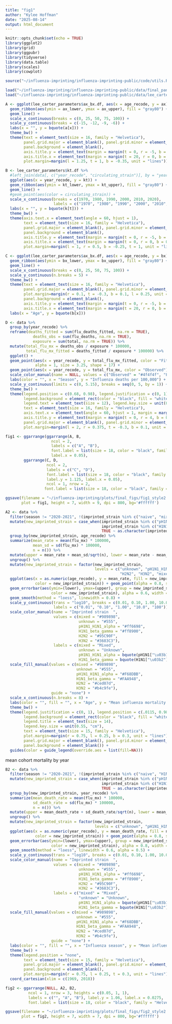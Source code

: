```yaml
---
title: "fig1"
author: "Kylee Hoffman"
date: "2025-08-14"
output: html_document
---
```


```r
knitr::opts_chunk$set(echo = TRUE)
library(ggplot2)
library(grid)
library(ggpubr)
library(tidyverse)
library(data.table)
library(scales)
library(cowplot)
```

```r
source("~/influenza-imprinting/influenza-imprinting-public/code/utils.R")

load("~/influenza-imprinting/influenza-imprinting-public/data/final_panel_data")
load("~/influenza-imprinting/influenza-imprinting-public/data/lee_carter_parameters.RData")
```




```r
A <- ggplot(lee_carter_parameters$ax_bx.df, aes(x = age_recode, y = ax)) +
  geom_ribbon(aes(ymin = ax_lower, ymax = ax_upper), fill = "gray80") +
  geom_line() +
  scale_x_continuous(breaks = c(0, 25, 50, 75, 100)) +
  scale_y_continuous(breaks = c(-15, -12, -9, -6)) +
  labs(x = "", y = bquote(a[x])) +
  theme_bw() +
  theme(text = element_text(size = 16, family = "Helvetica"),
        panel.grid.major = element_blank(), panel.grid.minor = element_blank(),
        panel.background = element_blank(),
        axis.title.y = element_text(margin = margin(t = 0, r = -5, b = 0, l = -1)),
        axis.title.x = element_text(margin = margin(t = 20, r = 0, b = 0, l = 0)),
        plot.margin=margin(l = 1.25, t = 1, b = -0.35, unit = "lines"))
```

```r
B <- lee_carter_parameters$kt.df %>% 
  #left_join(data[, c("year_recode", "circulating_strain")], by = "year_recode", multiple = "first") %>% 
  ggplot(aes(x = year_recode, y = kt)) +
  geom_ribbon(aes(ymin = kt_lower, ymax = kt_upper), fill = "gray80") +
  geom_line() +
  #geom_point(aes(color = circulating_strain)) +
  scale_x_continuous(breaks = c(1970, 1980, 1990, 2000, 2010, 2020), 
                     labels = c("1970", "1980", "1990", "2000", "2010", "2020")) +
  labs(x = "", y = bquote(k[t])) +
  theme_bw() +
  theme(axis.text.x = element_text(angle = 60, hjust = 1),
        text = element_text(size = 16, family = "Helvetica"),
        panel.grid.major = element_blank(), panel.grid.minor = element_blank(),
        panel.background = element_blank(),
        axis.title.y = element_text(margin = margin(t = 0, r = -5, b = 0, l = -1)),
        axis.title.x = element_text(margin = margin(t = 0, r = 0, b = 0, l = 0)),
        plot.margin=margin(l = 1, r = 0.5, b = -0.25, t = 1, unit = "lines"))
```


```r
C <- ggplot(lee_carter_parameters$ax_bx.df, aes(x = age_recode, y = bx)) +
  geom_ribbon(aes(ymin = bx_lower, ymax = bx_upper), fill = "gray80") +
  geom_line() +
  scale_x_continuous(breaks = c(0, 25, 50, 75, 100)) +
  scale_y_continuous(n.breaks = 5) +
  theme_bw() +
  theme(text = element_text(size = 16, family = "Helvetica"),
        panel.grid.major = element_blank(), panel.grid.minor = element_blank(),
        plot.margin=margin(r = 0.1, t = -0.3, b = 0.1, l = 0.25, unit = "lines"),
        panel.background = element_blank(),
        axis.title.y = element_text(margin = margin(t = 0, r = -5, b = 0, l = -1)),
        axis.title.x = element_text(margin = margin(t = 20, r = 0, b = -0.5, l = 0))) +
  labs(x = "Age", y = bquote(b[x]))
```

```r
D <- data %>% 
  group_by(year_recode) %>% 
  reframe(deaths_fitted = sum(flu_deaths_fitted, na.rm = TRUE),
            deaths_obs = sum(flu_deaths, na.rm = TRUE),
            exposure = sum(total, na.rm = TRUE)) %>% 
  mutate(total_flu_mx = deaths_obs / exposure * 100000,
         total_flu_mx_fitted = deaths_fitted / exposure * 100000) %>% 
  ggplot() +
  geom_point(aes(x = year_recode, y = total_flu_mx_fitted, color = "Fitted"), 
             alpha = 1, size = 3.25, shape = 17) +
  geom_point(aes(x = year_recode, y = total_flu_mx, color = "Observed"), alpha = 1, size = 1.5) +
  scale_color_manual(name = NULL, values = c("Observed" = "#4f4f4f", "Fitted" = "#09d1db")) +
  labs(color = "", x = "Season", y = "Influenza deaths per 100,000") +
  scale_y_continuous(limits = c(0, 5.15), breaks = seq(0, 5, by = 1)) +
  theme_bw() +
  theme(legend.position = c(0.68, 0.98), legend.justification = c(0, 1), 
        legend.background = element_rect(color = "black", fill = "white", linewidth = 0.25),
        legend.text = element_text(size = 12), legend.key.size = unit(0.3, "cm"),
        text = element_text(size = 16, family = "Helvetica"),
        axis.text.x = element_text(angle = 60, hjust = 1, margin = margin(t = -0.5)),
        axis.title.y = element_text(margin = margin(t = 0, r = 4, b = 0, l = 0)),
        panel.grid.major = element_blank(), panel.grid.minor = element_blank(), panel.background = element_blank(),
        plot.margin=margin(l = 2, r = 0.375, t = -0.3, b = 0.1, unit = "lines"))
```

```r
fig1 <- ggarrange(ggarrange(A, B,
                    ncol = 2,
                    labels = c("A", "B"),
                    font.label = list(size = 18, color = "black", family = "Helvetica"),
                    label.x = 0.05),
        ggarrange(C, D,
                  ncol = 2,
                  labels = c("C", "D"),
                  font.label = list(size = 18, color = "black", family = "Helvetica"),
                  label.y = 1.125, label.x = 0.05),
                  ncol = 1, nrow = 2,
                 font.label = list(size = 18, color = "black", family = "Helvetica"))

ggsave(filename = "~/influenza-imprinting/plots/final_figs/fig1_style2.png", 
       plot = fig1, height = 7, width = 9, dpi = 800, bg='#ffffff')
```







```r
A2 <- data %>% 
  filter(season != "2020-2021", !(imprinted_strain %in% c("naive", "mixed", "H1N1pdm09"))) %>%
  mutate(new_imprinted_strain = case_when(imprinted_strain %in% c("pH1N1", "H1N1_alpha") ~ "pH1N1_H1N1_alpha",
                                          imprinted_strain %in% c("H1N1_beta", "H1N1_gamma") ~ "H1N1_beta_gamma",
                                          TRUE ~ as.character(imprinted_strain))) %>%
  group_by(new_imprinted_strain, age_recode) %>% 
  summarize(mean_rate = mean(flu_mx) * 100000,
            mean_sd = sd(flu_mx) * 100000,
            n = n()) %>%
  mutate(upper = mean_rate + mean_sd/sqrt(n), lower = mean_rate - mean_sd/sqrt(n)) %>%
  ungroup() %>% 
  mutate(new_imprinted_strain = factor(new_imprinted_strain, 
                                       levels = c("unknown", "pH1N1_H1N1_alpha", "H1N1_beta_gamma", 
                                                  "H2N2", "H3N2", "mixed"))) %>% 
  ggplot(aes(x = as.numeric(age_recode), y = mean_rate, fill = new_imprinted_strain,
             color = new_imprinted_strain)) + geom_point(alpha = 0.8, shape = 1) +
  geom_errorbar(aes(ymin=(lower), ymax=(upper), group = new_imprinted_strain,
                    color = new_imprinted_strain), alpha = 0.6, width = 0.2)  +
  geom_smooth(method = "loess", linewidth = 0.8) +
  scale_y_continuous(trans = "log10", breaks = c(0.01, 0.10, 1.00, 10.0, 100), 
                     labels = c("0.01", "0.10", "1.00", "10.0", "100")) +
  scale_color_manual(name = "Imprinted strain  ", 
                     values = c(mixed = "#989898",
                                unknown = "#555",
                                pH1N1_H1N1_alpha = "#ff6698",
                                H1N1_beta_gamma = "#ff8900",
                                H2N2 = "#95C90F", 
                                H3N2 = "#3683C3"),
                     labels = c(mixed = "Mixed",
                                unknown = "Unknown",
                                pH1N1_H1N1_alpha = bquote(pH1N1["\u03b1"]/H1N1["\u03b1"]),
                                H1N1_beta_gamma = bquote(H1N1["\u03b2"]/H1N1["\u03b3"]))) +
  scale_fill_manual(values = c(mixed = "#989898",
                               unknown = "#555",
                               pH1N1_H1N1_alpha = "#F68DBB",
                               H1N1_beta_gamma = "#FAA948",
                               H2N2 = "#ced07d", 
                               H3N2 = "#b4c9fe"),
                    guide = "none") +
  scale_x_continuous(n.breaks = 8) +
  labs(color = "", fill = "", x = "Age", y = "Mean influenza mortality rate") +
  theme_bw() +
  theme(legend.justification = c(0, 1), legend.position = c(.0115, 0.98),
        legend.background = element_rect(color = "black", fill = "white", linewidth = 0.25),
        legend.title = element_text(size = 14),
        legend.key.size = unit(0.55, "cm"),
        text = element_text(size = 15, family = "Helvetica"),
        plot.margin=margin(r = 0.75, l = 0.25, b = 0.3, unit = "lines"),
        panel.grid.major = element_blank(), panel.grid.minor = element_blank(),
        panel.background = element_blank()) + 
  guides(color = guide_legend(override.aes = list(fill=NA)))
```
mean cohort mortality by year
```r
B2 <- data %>% 
  filter(season != "2020-2021", !(imprinted_strain %in% c("naive", "H1N1pdm09", "mixed"))) %>%
  mutate(new_imprinted_strain = case_when(imprinted_strain %in% c("pH1N1", "H1N1_alpha") ~ "pH1N1_H1N1_alpha",
                                          imprinted_strain %in% c("H1N1_beta", "H1N1_gamma") ~ "H1N1_beta_gamma",
                                          TRUE ~ as.character(imprinted_strain))) %>%
  group_by(new_imprinted_strain, year_recode) %>% 
  summarize(mean_death_rate = mean(flu_mx) * 100000,
            sd_death_rate = sd(flu_mx) * 100000,
            n = n()) %>%
  mutate(upper = mean_death_rate + sd_death_rate/sqrt(n), lower = mean_death_rate - sd_death_rate/sqrt(n)) %>% 
  ungroup() %>% 
  mutate(new_imprinted_strain = factor(new_imprinted_strain, 
                                       levels = c("unknown", "pH1N1_H1N1_alpha", "H1N1_beta_gamma", "H2N2", "H3N2", "mixed"))) %>% 
  ggplot(aes(x = as.numeric(year_recode), y = mean_death_rate, fill = new_imprinted_strain,
             color = new_imprinted_strain)) + geom_point(alpha = 0.8, shape = 1) +
  geom_errorbar(aes(ymin=(lower), ymax=(upper), group = new_imprinted_strain,
                    color = new_imprinted_strain), alpha = 0.8, width = 0.2)  +
  geom_smooth(method = "loess", linewidth = 0.6, alpha = 0.5) +
  scale_y_continuous(trans = "log10", breaks = c(0.01, 0.10, 1.00, 10.0, 100), labels = c("0.01", "0.10", "1.00", "10.0", "100")) +
  scale_color_manual(name = "Imprinted strain  ", 
                     values = c(mixed = "#989898",
                                unknown = "#555",
                                pH1N1_H1N1_alpha = "#ff6698",
                                H1N1_beta_gamma = "#ff8900",
                                H2N2 = "#95C90F", 
                                H3N2 = "#3683C3"),
                     labels = c("mixed" = "Mixed",
                                "unknown" = "Unknown",
                                pH1N1_H1N1_alpha = bquote(pH1N1["\u03b1"]/H1N1["\u03b1"]),
                                H1N1_beta_gamma = bquote(H1N1["\u03b2"]/H1N1["\u03b3"]))) +
  scale_fill_manual(values = c(mixed = "#989898",
                               unknown = "#555",
                               pH1N1_H1N1_alpha = "#F68DBB",
                               H1N1_beta_gamma = "#FAA948",
                               H2N2 = "#ced07d", 
                               H3N2 = "#b4c9fe"),
                    guide = "none") +
  labs(color = "", fill = "", x = "Influenza season", y = "Mean influenza mortality rate") +
  theme_bw() +
  theme(legend.position = "none",
        text = element_text(size = 15, family = "Helvetica"),
        panel.grid.major = element_blank(), panel.grid.minor = element_blank(),
        panel.background = element_blank(),
        plot.margin=margin(r = 0.75, l = 0.25, t = 0.3, unit = "lines")) + 
  coord_cartesian(xlim = c(1969, 2018))
```

```r
fig2 <- ggarrange(NULL, A2, B2,
          ncol = 1, nrow = 3, heights = c(0.05, 1, 1),
          labels = c("", "A", "B"), label.y = 1.06, label.x = 0.0275,
          font.label = list(size = 18, color = "black", family = "Helvetica"))
```

```r
ggsave(filename = "~/influenza-imprinting/plots/final_figs/fig2_style2.png", 
       plot = fig2, height = 7, width = 7, dpi = 800, bg='#ffffff')
```


